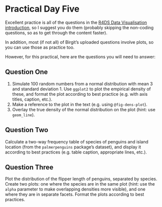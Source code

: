 # Practical Day Five {#sec-day5-prac}

Excellent practice is all of the questions in the [R4DS Data Visualisation introduction](https://r4ds.had.co.nz/data-visualisation.html#data-visualisation), so I suggest you do them (probably skipping the non-coding questions, so as to get through the content faster).

In addition, most (if not all) of Birgit's uploaded questions involve plots, so you can use those as practice too.

However, for this practical, here are the questions you will need to answer:

## Question One

1. Simulate 100 random numbers from a normal distribution with mean 3 and standard deviation 1. Use `ggplot2` to plot the empirical density of these, and format the plot according to best practice (e.g. with axis titles, caption, etc.).
2. Make a reference to the plot in the text (e.g. using `@fig-dens-plot`).
3. Overlay the true density of the normal distribution on the plot (hint: use `geom_line`).

## Question Two

Calculate a two-way frequency table of species of penguins and island location (from the `palmerpenguins` package's dataset), and display it according to best practices (e.g. table caption, appropriate lines, etc.).

## Question Three

Plot the distribution of the flipper length of penguins, separated by species. Create two plots: one where the species are in the same plot (hint: use the `alpha` parameter to make overlapping densities more visible), and one where they are in separate facets. Format the plots according to best practices.